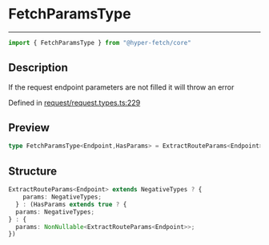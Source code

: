 

# FetchParamsType

<div class="api-docs__separator" data-reactroot="">

---

</div><div class="api-docs__import" data-reactroot="">

```ts
import { FetchParamsType } from "@hyper-fetch/core"
```

</div><div class="api-docs__section">

## Description

</div><div class="api-docs__description"><span class="api-docs__do-not-parse">

If the request endpoint parameters are not filled it will throw an error

</span></div><p class="api-docs__definition">

Defined in [request/request.types.ts:229](https://github.com/BetterTyped/hyper-fetch/blob/cc329b91/packages/core/src/request/request.types.ts#L229)

</p><div class="api-docs__section">

## Preview

</div><div class="api-docs__preview type single">

```ts
type FetchParamsType<Endpoint,HasParams> = ExtractRouteParams<Endpoint> extends NegativeTypes ? { params?: NegativeTypes } : HasParams extends true ? { params?: NegativeTypes } : { params: NonNullable<ExtractRouteParams<Endpoint>> };
```

</div><div class="api-docs__section">

## Structure

</div><div class="api-docs__returns">

```ts
ExtractRouteParams<Endpoint> extends NegativeTypes ? {
    params: NegativeTypes;
  } : (HasParams extends true ? {
  params: NegativeTypes;
} : {
  params: NonNullable<ExtractRouteParams<Endpoint>>;
})
```

</div>